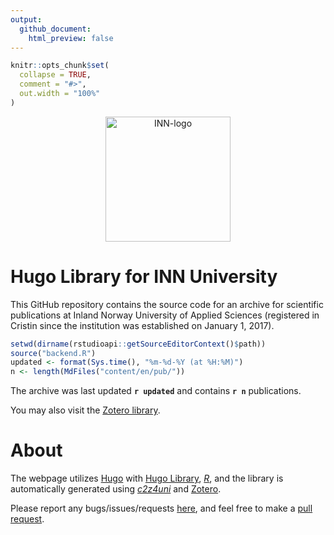 ```yaml
---
output:
  github_document:
    html_preview: false
---
```


<!-- README.md is generated from README.Rmd. Please edit that file -->

```r
knitr::opts_chunk$set(
  collapse = TRUE,
  comment = "#>",
  out.width = "100%"
)
```

<div style="max-width: 800px;">

<div style="width:100%; text-align:center;">
<a href="https://www.inn.no/">
<img src="static/images/logo.svg" alt="INN-logo" 
style="width:200px;text-align:center;margin:0 auto;"/></a>
</div>

# Hugo Library for INN University

This GitHub repository contains the source code for an archive for scientific 
publications at Inland Norway University of Applied Sciences 
(registered in Cristin since the institution was established on January 1, 2017).

```r
setwd(dirname(rstudioapi::getSourceEditorContext()$path))
source("backend.R")
updated <- format(Sys.time(), "%m-%d-%Y (at %H:%M)")
n <- length(MdFiles("content/en/pub/"))
```

The archive was last updated **`r updated`** and contains **`r n`** publications.

You may also visit the 
[Zotero library](https://www.zotero.org/groups/5022929/hinn/library).

# About 

The webpage utilizes [Hugo](https://gohugo.io/) with 
[Hugo Library](https://github.com/oeysan/hugo-library), 
[*R*](https://www.r-project.org/), and the library is automatically generated 
using [*c2z4uni*](https://oeysan.github.io/c2z4uni/) and
[Zotero](https://www.zotero.org/). 

Please report any bugs/issues/requests
[here](https://github.com/oeysan/c2z4inn/issues/), and feel free to make a 
[pull request](https://github.com/oeysan/c2z4inn/pulls).

</div>
